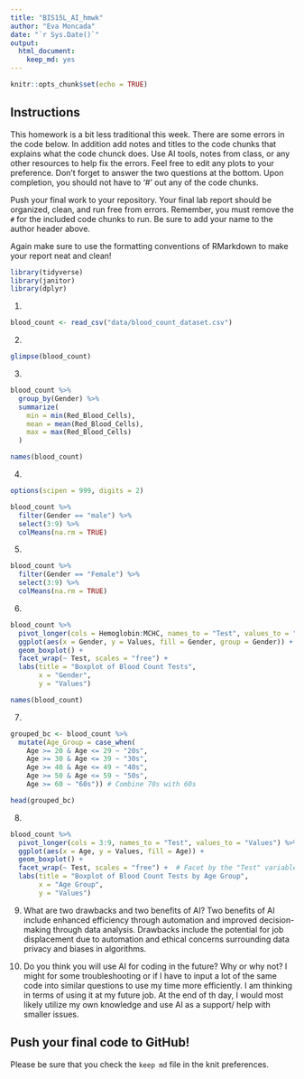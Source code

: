 ```yaml
---
title: "BIS15L_AI_hmwk"
author: "Eva Moncada"
date: "`r Sys.Date()`"
output: 
  html_document: 
    keep_md: yes
---
```


```r
knitr::opts_chunk$set(echo = TRUE)
```

## Instructions
This homework is a bit less traditional this week. There are some errors in the code below. In addition add notes and titles to the code chunks that explains what the code chunck does. Use AI tools, notes from class, or any other resources to help fix the errors. Feel free to edit any plots to your preference. Don't forget to answer the two questions at the bottom. Upon completion, you should not have to '#' out any of the code chunks.

Push your final work to your repository. Your final lab report should be organized, clean, and run free from errors. Remember, you must remove the `#` for the included code chunks to run. Be sure to add your name to the author header above.   

Again make sure to use the formatting conventions of RMarkdown to make your report neat and clean!  


```r
library(tidyverse)
library(janitor)
library(dplyr)
```


1.
```r
blood_count <- read_csv("data/blood_count_dataset.csv")
```

2. 
```r
glimpse(blood_count)
```

3. 
```r
blood_count %>% 
  group_by(Gender) %>% 
  summarize(
    min = min(Red_Blood_Cells),
    mean = mean(Red_Blood_Cells),
    max = max(Red_Blood_Cells)
  )
```
```r
names(blood_count)
```


4. 
```r
options(scipen = 999, digits = 2)

blood_count %>% 
  filter(Gender == "male") %>%
  select(3:9) %>%
  colMeans(na.rm = TRUE)
```

5. 
```r
blood_count %>% 
  filter(Gender == "Female") %>%
  select(3:9) %>%
  colMeans(na.rm = TRUE)
```


6. 

```r
blood_count %>%
  pivot_longer(cols = Hemoglobin:MCHC, names_to = "Test", values_to = "Values") %>%
  ggplot(aes(x = Gender, y = Values, fill = Gender, group = Gender)) +
  geom_boxplot() +
  facet_wrap(~ Test, scales = "free") +
  labs(title = "Boxplot of Blood Count Tests",
       x = "Gender",
       y = "Values")
```
```r
names(blood_count)
```


7. 
```r
grouped_bc <- blood_count %>%
  mutate(Age_Group = case_when(
    Age >= 20 & Age <= 29 ~ "20s",
    Age >= 30 & Age <= 39 ~ "30s",
    Age >= 40 & Age <= 49 ~ "40s",
    Age >= 50 & Age <= 59 ~ "50s",
    Age >= 60 ~ "60s")) # Combine 70s with 60s

head(grouped_bc)
```

8. 
```r
blood_count %>%
  pivot_longer(cols = 3:9, names_to = "Test", values_to = "Values") %>%
  ggplot(aes(x = Age, y = Values, fill = Age)) +
  geom_boxplot() +
  facet_wrap(~ Test, scales = "free") +  # Facet by the "Test" variable
  labs(title = "Boxplot of Blood Count Tests by Age Group",
       x = "Age Group",
       y = "Values")
```
9. What are two drawbacks and two benefits of AI?
Two benefits of AI include enhanced efficiency through automation and improved decision-making through data analysis. Drawbacks include the potential for job displacement due to automation and ethical concerns surrounding data privacy and biases in algorithms.

10. Do you think you will use AI for coding in the future? Why or why not?
I might for some troubleshooting or if I have to input a lot of the same code into similar questions to use my time more efficiently. I am thinking in terms of using it at my future job. At the end of th day, I would most likely utilize my own knowledge and use AI as a support/ help with smaller issues.

## Push your final code to GitHub!
Please be sure that you check the `keep md` file in the knit preferences. 